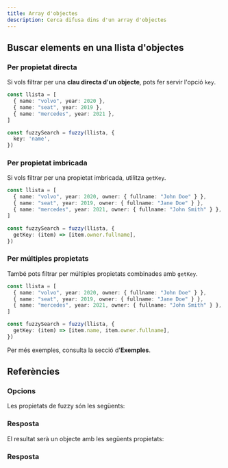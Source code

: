 ```yaml
---
title: Array d'objectes
description: Cerca difusa dins d'un array d'objectes
---
```


## Buscar elements en una llista d'objectes

### Per propietat directa
Si vols filtrar per una **clau directa d'un objecte**, pots fer servir l'opció `key`.

```ts title="index.ts"
const llista = [
  { name: "volvo", year: 2020 },
  { name: "seat", year: 2019 },
  { name: "mercedes", year: 2021 },
]

const fuzzySearch = fuzzy(llista, {
  key: 'name',
})
```

### Per propietat imbricada
Si vols filtrar per una propietat imbricada, utilitza `getKey`.

```ts title="index.ts"
const llista = [
  { name: "volvo", year: 2020, owner: { fullname: "John Doe" } },
  { name: "seat", year: 2019, owner: { fullname: "Jane Doe" } },
  { name: "mercedes", year: 2021, owner: { fullname: "John Smith" } },
]

const fuzzySearch = fuzzy(llista, {
  getKey: (item) => [item.owner.fullname],
})
```

### Per múltiples propietats
També pots filtrar per múltiples propietats combinades amb `getKey`.

```ts title="index.ts"
const llista = [
  { name: "volvo", year: 2020, owner: { fullname: "John Doe" } },
  { name: "seat", year: 2019, owner: { fullname: "Jane Doe" } },
  { name: "mercedes", year: 2021, owner: { fullname: "John Smith" } },
]

const fuzzySearch = fuzzy(llista, {
  getKey: (item) => [item.name, item.owner.fullname],
})
```
Per més exemples, consulta la secció d'**Exemples**.
## Referències

### Opcions
Les propietats de fuzzy són les següents: 
<AutoTypeTable path="./src/types/lib.ts" name="FuzzyOptions" />

### Resposta
El resultat serà un objecte amb les següents propietats:
<AutoTypeTable path="./src/types/lib.ts" name="FuzzyResponse" />

### Resposta
<AutoTypeTable path="./src/types/lib.ts" name="Result" />

